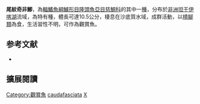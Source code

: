 {{Speciesbox
| name = 尾紋奇非鯽
| status = LC
| status_system = IUCN3.1
| image = 
| image_width = 240px
| genus = Xenotilapia
| species = caudafasciata
| authority = [[Poll|Poll]], 1951
| synonyms = *''Xenotilapia caudofasciata''<br /><small>Poll, 1951</small>
}}

'''尾紋奇非鯽'''，為[[輻鰭魚綱|輻鰭魚綱]][[鱸形目|鱸形目]][[隆頭魚亞目|隆頭魚亞目]][[慈鯛科|慈鯛科]]的其中一[[種|種]]，分布於[[非洲|非洲]][[坦干伊喀湖|坦干伊喀湖]]流域，為特有種，體長可達10.5公分，棲息在沙底質水域，成群活動，以[[橈腳類|橈腳類]]為食，生活習性不明，可作為觀賞魚。
==参考文献==
*{{FishBase_species|genus=Xenotilapia|species=caudafasciata|year=2013|month=5}}

== 擴展閱讀 ==
{{refbegin}}
{{wikispecies-inline|Xenotilapia caudafasciata|尾紋奇非鯽}}
{{refend}}
{{Taxonbar|from=Q5421949}}

[[Category:觀賞魚|Category:觀賞魚]]
[[Category:奇非鯽屬|caudafasciata]]
[[Category:1951年描述的鱼类|X]]


{{鱸形目小作品}}